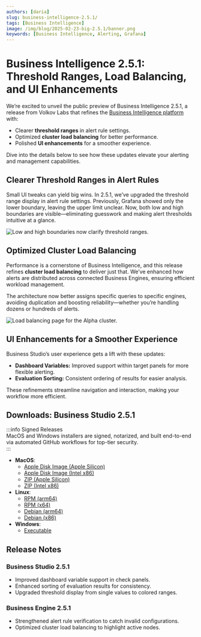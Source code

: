 ```yaml
---
authors: [daria]
slug: business-intelligence-2.5.1/
tags: [Business Intelligence]
image: /img/blog/2025-02-23-big-2.5.1/banner.png
keywords: [Business Intelligence, Alerting, Grafana]
---
```



# Business Intelligence 2.5.1: Threshold Ranges, Load Balancing, and UI Enhancements

We’re excited to unveil the public preview of Business Intelligence 2.5.1, a release from Volkov Labs that refines the [Business Intelligence platform](/big/) with:

- Clearer **threshold ranges** in alert rule settings.
- Optimized **cluster load balancing** for better performance.
- Polished **UI enhancements** for a smoother experience.

Dive into the details below to see how these updates elevate your alerting and management capabilities.

## Clearer Threshold Ranges in Alert Rules

Small UI tweaks can yield big wins. In 2.5.1, we’ve upgraded the threshold range display in alert rule settings. Previously, Grafana showed only the lower boundary, leaving the upper limit unclear. Now, both low and high boundaries are visible—eliminating guesswork and making alert thresholds intuitive at a glance.

<Image
  title="Low and high boundaries now clarify threshold ranges."
  src="/img/blog/2025-02-23-big-2.5.1/range.png"
/>

## Optimized Cluster Load Balancing

Performance is a cornerstone of Business Intelligence, and this release refines **cluster load balancing** to deliver just that. We’ve enhanced how alerts are distributed across connected Business Engines, ensuring efficient workload management.

The architecture now better assigns specific queries to specific engines, avoiding duplication and boosting reliability—whether you’re handling dozens or hundreds of alerts.

<Image
  title="Load balancing page for the Alpha cluster."
  src="/img/blog/2025-02-14-big-2.5.0/cluster-lb.png"
/>

## UI Enhancements for a Smoother Experience

Business Studio’s user experience gets a lift with these updates:

- **Dashboard Variables:** Improved support within target panels for more flexible alerting.
- **Evaluation Sorting:** Consistent ordering of results for easier analysis.

These refinements streamline navigation and interaction, making your workflow more efficient.

## Downloads: Business Studio 2.5.1

:::info Signed Releases  
MacOS and Windows installers are signed, notarized, and built end-to-end via automated GitHub workflows for top-tier security.  
:::

- **MacOS**:
  - [Apple Disk Image (Apple Silicon)](https://github.com/VolkovLabs/business-intelligence/releases/download/v2.5.1/Business.Studio-2.5.1-arm64.dmg)
  - [Apple Disk Image (Intel x86)](https://github.com/VolkovLabs/business-intelligence/releases/download/v2.5.1/Business.Studio-2.5.1-x64.dmg)
  - [ZIP (Apple Silicon)](https://github.com/VolkovLabs/business-intelligence/releases/download/v2.5.1/Business.Studio-darwin-arm64-2.5.1.zip)
  - [ZIP (Intel x86)](https://github.com/VolkovLabs/business-intelligence/releases/download/v2.5.1/Business.Studio-darwin-x64-2.5.1.zip)
- **Linux**:
  - [RPM (arm64)](https://github.com/VolkovLabs/business-intelligence/releases/download/v2.5.1/business-studio-2.5.1-1.arm64.rpm)
  - [RPM (x64)](https://github.com/VolkovLabs/business-intelligence/releases/download/v2.5.1/business-studio-2.5.1-1.x86_64.rpm)
  - [Debian (arm64)](https://github.com/VolkovLabs/business-intelligence/releases/download/v2.5.1/business-studio_2.5.1_arm64.deb)
  - [Debian (x86)](https://github.com/VolkovLabs/business-intelligence/releases/download/v2.5.1/business-studio_2.5.1_amd64.deb)
- **Windows**:
  - [Executable](https://github.com/VolkovLabs/business-intelligence/releases/download/v2.5.1/Business.Studio-2.5.1.Setup.exe)

<GettingStarted />

## Release Notes

### Business Studio 2.5.1

- Improved dashboard variable support in check panels.
- Enhanced sorting of evaluation results for consistency.
- Upgraded threshold display from single values to colored ranges.

### Business Engine 2.5.1

- Strengthened alert rule verification to catch invalid configurations.
- Optimized cluster load balancing to highlight active nodes.

<Feedback />
